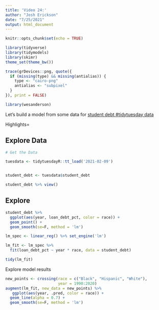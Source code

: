 ```yaml
---
title: 'Video 24:'
author: "Josh Erickson"
date: "7/25/2021"
output: html_document
---
```


```r
knitr::opts_chunk$set(echo = TRUE)
```

```r
library(tidyverse)
library(tidymodels)
library(skimr)
theme_set(theme_bw())

trace(grDevices::png, quote({
  if (missing(type) && missing(antialias)) {
    type <- "cairo-png"
    antialias <- "subpixel"
  }
}), print = FALSE)

library(wesanderson)
```

Let's build a model from some data for [student debt #tidytuesday data](https://github.com/rfordatascience/tidytuesday/blob/master/data/2020/2020-11-03/readme.md)

Highlights=  

## Explore Data

```r
# Get the Data

tuesdata <- tidytuesdayR::tt_load('2021-02-09')


student_debt <- tuesdata$student_debt

student_debt %>% view()

```

## Explore 

```r

student_debt %>% 
  ggplot(aes(year, loan_debt_pct, color = race)) + 
  geom_point() + 
  geom_smooth(se=F, method = 'lm')
```


```r

lm_spec <- linear_reg() %>% set_engine('lm')

lm_fit <- lm_spec %>% 
  fit(loan_debt_pct ~ year * race, data = student_debt)

tidy(lm_fit)
```

Explore model results

```r
new_points <- crossing(race = c("Black", "Hispanic", "White"),
                       year = 1990:2020)
augment(lm_fit, new_data = new_points) %>% 
   ggplot(aes(year, .pred, color = race)) + 
  geom_line(alpha = 0.7) + 
  geom_smooth(se=F, method = 'lm')
```












